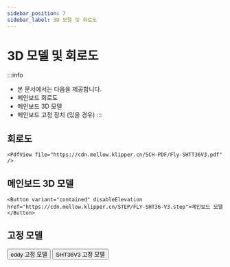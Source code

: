 ```yaml
---
sidebar_position: 7
sidebar_label: 3D 모델 및 회로도
---
```


# 3D 모델 및 회로도


:::info
* 본 문서에서는 다음을 제공합니다.
* 메인보드 회로도
* 메인보드 3D 모델
* 메인보드 고정 장치 (있을 경우)
:::

## 회로도

    <PdfView file="https://cdn.mellow.klipper.cn/SCH-PDF/Fly-SHTT36V3.pdf" />


## 메인보드 3D 모델

    <Button variant="contained" disableElevation href="https://cdn.mellow.klipper.cn/STEP/FLY-SHT36-V3.step">메인보드 모델</Button>

## 고정 모델
  <Button variant="contained" disableElevation href="https://github.com/xishangyue/Model-library/tree/578a99735b61c3ac7451ba36395f667783d5d09a/eddy">eddy 고정 모델</Button>
  <Button variant="contained" disableElevation href="https://github.com/xishangyue/Model-library/tree/0c62e7b480a9ba1cd56bb4bbc875e02d676fa3ae/SHT36">SHT36V3 고정 모델</Button>